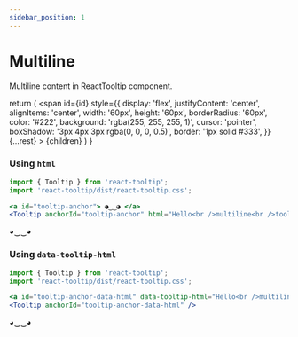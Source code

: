 ```yaml
---
sidebar_position: 1
---
```


# Multiline

Multiline content in ReactTooltip component.


  return (
    <span
      id={id}
      style={{
        display: 'flex',
        justifyContent: 'center',
        alignItems: 'center',
        width: '60px',
        height: '60px',
        borderRadius: '60px',
        color: '#222',
        background: 'rgba(255, 255, 255, 1)',
        cursor: 'pointer',
        boxShadow: '3px 4px 3px rgba(0, 0, 0, 0.5)',
        border: '1px solid #333',
      }}
      {...rest}
    >
      {children}
    </span>
  )
}

### Using `html`

```jsx
import { Tooltip } from 'react-tooltip';
import 'react-tooltip/dist/react-tooltip.css';

<a id="tooltip-anchor"> ◕‿‿◕ </a>
<Tooltip anchorId="tooltip-anchor" html="Hello<br />multiline<br />tooltip" />
```

<div style={{ display: 'flex', columnGap: '16px', justifyContent: 'center', paddingTop: '36px' }}>
  <TooltipAnchor id="tooltip-anchor">◕‿‿◕</TooltipAnchor>
  <Tooltip anchorId="tooltip-anchor" html="Hello<br />multiline<br />tooltip" />
</div>

### Using `data-tooltip-html`

```jsx
import { Tooltip } from 'react-tooltip';
import 'react-tooltip/dist/react-tooltip.css';

<a id="tooltip-anchor-data-html" data-tooltip-html="Hello<br />multiline<br />tooltip"> ◕‿‿◕ </a>
<Tooltip anchorId="tooltip-anchor-data-html" />
```

<div style={{ display: 'flex', columnGap: '16px', justifyContent: 'center', paddingTop: '36px' }}>
  <TooltipAnchor id="tooltip-anchor-html" data-tooltip-html="Hello<br />multiline<br />tooltip">
    ◕‿‿◕
  </TooltipAnchor>
  <Tooltip anchorId="tooltip-anchor-html" />
</div>
